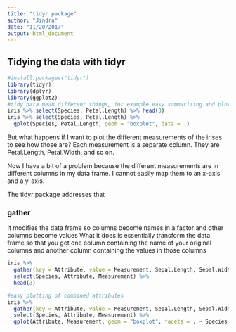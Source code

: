 ```yaml
---
title: "tidyr package"
author: "Jindra"
date: "11/20/2017"
output: html_document
---
```


## Tidying the data with tidyr
```r
#install.packages("tidyr")
library(tidyr)
library(dplyr)
library(ggplot2)
#tidy data mean different things, for example easy summarizing and plotting
iris %>% select(Species, Petal.Length) %>% head(3)
iris %>% select(Species, Petal.Length) %>%
  qplot(Species, Petal.Length, geom = "boxplot", data = .)
```
But what happens if I want to plot the different measurements of the irises to see how those are? Each measurement is a separate column. They are Petal.Length, Petal.Width, and so on.

Now I have a bit of a problem because the different measurements are in different columns in my data frame. I cannot easily map them to an x-axis and a y-axis.

The tidyr package addresses that

### gather
It modifies the data frame so columns become names in a factor and other columns become values
What it does is essentially transform the data frame so that you get one column containing the name of your original columns and another column containing the values in those columns
```r
iris %>%
  gather(key = Attribute, value = Measurement, Sepal.Length, Sepal.Width) %>%
  select(Species, Attribute, Measurement) %>%
  head(3)

#easy plotting of combined attributes
iris %>%
  gather(key = Attribute, value = Measurement, Sepal.Length, Sepal.Width) %>%
  select(Species, Attribute, Measurement) %>%
  qplot(Attribute, Measurement, geom = "boxplot", facets = . ~ Species, data = .)
```

